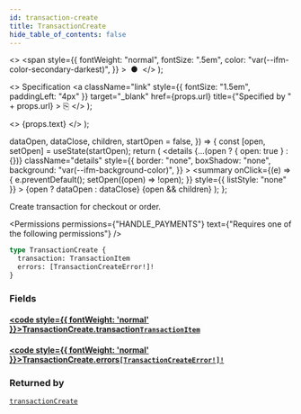 ```yaml
---
id: transaction-create
title: TransactionCreate
hide_table_of_contents: false
---
```


  <>
    <span
      style={{
        fontWeight: "normal",
        fontSize: ".5em",
        color: "var(--ifm-color-secondary-darkest)",
      }}
    >
      &nbsp;●&nbsp;
    </span>
  </>
);

  <>
    Specification
    <a
      className="link"
      style={{ fontSize: "1.5em", paddingLeft: "4px" }}
      target="\_blank"
      href={props.url}
      title={"Specified by " + props.url}
    >
      ⎘
    </a>
  </>
);

  <>
    <span className={props.class}>{props.text}</span>
  </>
);


  dataOpen,
  dataClose,
  children,
  startOpen = false,
}) => {
  const [open, setOpen] = useState(startOpen);
  return (
    <details
      {...(open ? { open: true } : {})}
      className="details"
      style={{
        border: "none",
        boxShadow: "none",
        background: "var(--ifm-background-color)",
      }}
    >
      <summary
        onClick={(e) => {
          e.preventDefault();
          setOpen((open) => !open);
        }}
        style={{ listStyle: "none" }}
      >
        {open ? dataOpen : dataClose}
      </summary>
      {open && children}
    </details>
  );
};

Create transaction for checkout or order.

<Badge text="Added in Saleor 3.4" class="secondary margin-bottom--sm" />

<FeaturePreview />

<Permissions
  permissions={"HANDLE_PAYMENTS"}
  text={"Requires one of the following permissions"}
/>

```graphql
type TransactionCreate {
  transaction: TransactionItem
  errors: [TransactionCreateError!]!
}
```

### Fields

#### [<code style={{ fontWeight: 'normal' }}>TransactionCreate.<b>transaction</b></code>](#)<Bullet />[`TransactionItem`](../../../api-reference/payments/objects/transaction-item) <Badge class="badge badge--secondary" text="object"/>

>

#### [<code style={{ fontWeight: 'normal' }}>TransactionCreate.<b>errors</b></code>](#)<Bullet />[`[TransactionCreateError!]!`](../../../api-reference/payments/objects/transaction-create-error) <Badge class="badge badge--secondary" text="non-null"/> <Badge class="badge badge--secondary" text="object"/>

>

### Returned by

[`transactionCreate`](../../../api-reference/payments/mutations/transaction-create) <Badge class="badge badge--secondary" text="mutation"/>



